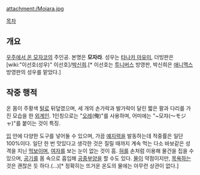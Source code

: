 attachment:/Mojara.jpg

[[목차]]

== 개요 ==
[[우주에서 온 모자코]]의 주인공. 본명은 '''모자라'''. 성우는 [[타나카 마유미]], 더빙판은 [wiki:"이선호(성우)" 이선호]/[[박신희]].[* 이선호는 [[투니버스]] 방영판, 박신희은 [[애니맥스]] 방영판의 성우를 맡았다.]

== 작중 행적 ==
온 몸이 주황색 [[털]]로 뒤덮였으며, 세 개의 손가락과 발가락이 달린 짧은 팔과 다리를 가진 모습을 한 [[외계인]]. 1인칭으로는 "[[오레]](俺)"를 사용하며, 어미에는 "~모쟈(〜モジャ)"를 붙이는 것이 특징.

[[입]] 안에 다양한 도구를 넣어둘 수 있으며, 가끔 [[예지력]]을 발동하는데 적중률은 일단 100%이다. 일단 한 번 맛있다고 생각한 것은 질릴 때까지 계속 먹는 다소 바보같은 성격을 지닌 [[먹보]]이며, [[여자]]를 보는 눈이 없는 것이 흠. [[혀]]를 손처럼 이용해 물건을 집을 수 있으며, [[공기]]를 몸 속으로 흡입해 [[공중부양]]을 할 수도 있다. [[물]]이 약점이지만, [[목욕]]하는 것은 괜찮은 듯 하다.(...)[* 정확히는 뜨거운 온도의 물에는 아무런 상관이 없다.]
